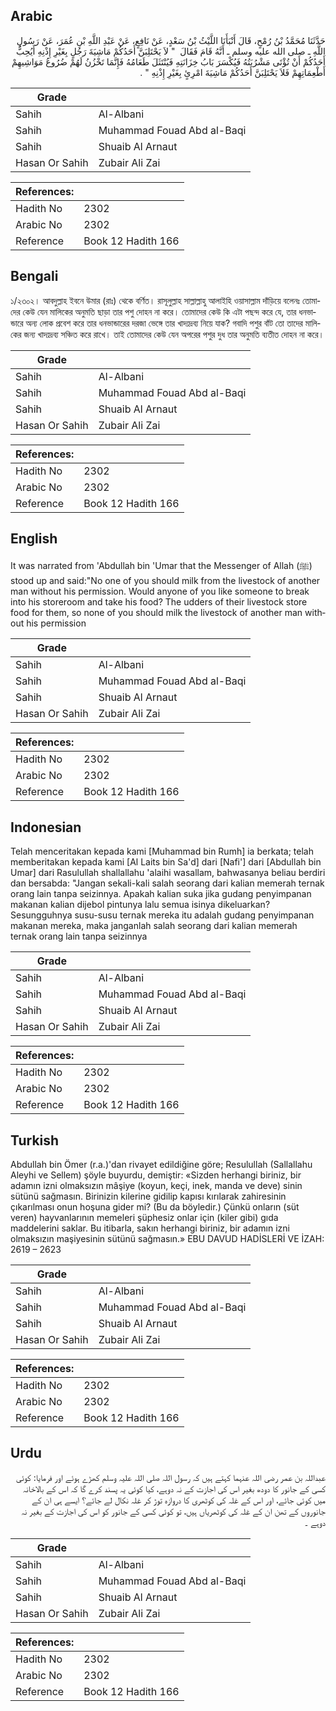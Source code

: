 ## Arabic


<div dir="rtl" lang="ar" style={{fontSize:'larger',backgroundColor:'#f8f9fa',padding:20}}>
حَدَّثَنَا مُحَمَّدُ بْنُ رُمْحٍ، قَالَ أَنْبَأَنَا اللَّيْثُ بْنُ سَعْدٍ، عَنْ نَافِعٍ، عَنْ عَبْدِ اللَّهِ بْنِ عُمَرَ، عَنْ رَسُولِ اللَّهِ ـ صلى الله عليه وسلم ـ أَنَّهُ قَامَ فَقَالَ ‏ "‏ لاَ يَحْتَلِبَنَّ أَحَدُكُمْ مَاشِيَةَ رَجُلٍ بِغَيْرِ إِذْنِهِ أَيُحِبُّ أَحَدُكُمْ أَنْ تُؤْتَى مَشْرُبَتُهُ فَيُكْسَرَ بَابُ خِزَانَتِهِ فَيُنْتَثَلَ طَعَامُهُ فَإِنَّمَا تَخْزُنُ لَهُمْ ضُرُوعُ مَوَاشِيهِمْ أَطْعِمَاتِهِمْ فَلاَ يَحْتَلِبَنَّ أَحَدُكُمْ مَاشِيَةَ امْرِئٍ بِغَيْرِ إِذْنِهِ ‏"‏ ‏.‏
</div>
<div style={{backgroundColor:'#f8f9fa',padding:20, marginBottom: 10}}><table> <thead> <tr> <th>Grade</th> <th></th> </tr> </thead> <tbody> <tr><td>Sahih</td><td>Al-Albani</td></tr><tr><td>Sahih</td><td>Muhammad Fouad Abd al-Baqi</td></tr><tr><td>Sahih</td><td>Shuaib Al Arnaut</td></tr><tr><td>Hasan Or Sahih</td><td>Zubair Ali Zai</td></tr></tbody></table><table> <thead> <tr> <th>References:</th> <th></th> </tr> </thead> <tbody><tr><td>Hadith No</td><td>2302</td></tr><tr><td>Arabic No</td><td>2302</td></tr><tr><td>Reference</td><td>Book 12 Hadith 166</td></tr></tbody></table></div>

## Bengali


<div dir="ltr" lang="bn" style={{fontSize:'larger',backgroundColor:'#f8f9fa',padding:20}}>
১/২৩০২। আবদুল্লাহ ইবনে উমার (রাঃ) থেকে বর্ণিত। রাসূলুল্লাহ সাল্লাল্লাহু আলাইহি ওয়াসাল্লাম দাঁড়িয়ে বলেনঃ তোমাদের কেউ যেন মালিকের অনুমতি ছাড়া তার পশু দোহন না করে। তোমাদের কেউ কি এটা পছন্দ করে যে, তার ধনভান্ডারে অন্য লোক প্রবেশ করে তার ধনভান্ডারের দরজা ভেঙ্গে তার খাদ্যদ্রব্য নিয়ে যাক? গবাদি পশুর বাঁট তো তাদের মালিকের জন্য খাদ্যদ্রব্য সঞ্চিত করে রাখে। তাই তোমাদের কেউ যেন অপরের পশুর দুধ তার অনুমতি ব্যতীত দোহন না করে।
</div>
<div style={{backgroundColor:'#f8f9fa',padding:20, marginBottom: 10}}><table> <thead> <tr> <th>Grade</th> <th></th> </tr> </thead> <tbody> <tr><td>Sahih</td><td>Al-Albani</td></tr><tr><td>Sahih</td><td>Muhammad Fouad Abd al-Baqi</td></tr><tr><td>Sahih</td><td>Shuaib Al Arnaut</td></tr><tr><td>Hasan Or Sahih</td><td>Zubair Ali Zai</td></tr></tbody></table><table> <thead> <tr> <th>References:</th> <th></th> </tr> </thead> <tbody><tr><td>Hadith No</td><td>2302</td></tr><tr><td>Arabic No</td><td>2302</td></tr><tr><td>Reference</td><td>Book 12 Hadith 166</td></tr></tbody></table></div>

## English


<div dir="ltr" lang="en" style={{fontSize:'larger',backgroundColor:'#f8f9fa',padding:20}}>
It was narrated from 'Abdullah bin 'Umar that the Messenger of Allah (ﷺ) stood up and said:"No one of you should milk from the livestock of another man without his permission. Would anyone of you like someone to break into his storeroom and take his food? The udders of their livestock store food for them, so none of you should milk the livestock of another man without his permission
</div>
<div style={{backgroundColor:'#f8f9fa',padding:20, marginBottom: 10}}><table> <thead> <tr> <th>Grade</th> <th></th> </tr> </thead> <tbody> <tr><td>Sahih</td><td>Al-Albani</td></tr><tr><td>Sahih</td><td>Muhammad Fouad Abd al-Baqi</td></tr><tr><td>Sahih</td><td>Shuaib Al Arnaut</td></tr><tr><td>Hasan Or Sahih</td><td>Zubair Ali Zai</td></tr></tbody></table><table> <thead> <tr> <th>References:</th> <th></th> </tr> </thead> <tbody><tr><td>Hadith No</td><td>2302</td></tr><tr><td>Arabic No</td><td>2302</td></tr><tr><td>Reference</td><td>Book 12 Hadith 166</td></tr></tbody></table></div>

## Indonesian


<div dir="ltr" lang="id" style={{fontSize:'larger',backgroundColor:'#f8f9fa',padding:20}}>
Telah menceritakan kepada kami [Muhammad bin Rumh] ia berkata; telah memberitakan kepada kami [Al Laits bin Sa'd] dari [Nafi'] dari [Abdullah bin Umar] dari Rasulullah shallallahu 'alaihi wasallam, bahwasanya beliau berdiri dan bersabda: "Jangan sekali-kali salah seorang dari kalian memerah ternak orang lain tanpa seizinnya. Apakah kalian suka jika gudang penyimpanan makanan kalian dijebol pintunya lalu semua isinya dikeluarkan? Sesungguhnya susu-susu ternak mereka itu adalah gudang penyimpanan makanan mereka, maka janganlah salah seorang dari kalian memerah ternak orang lain tanpa seizinnya
</div>
<div style={{backgroundColor:'#f8f9fa',padding:20, marginBottom: 10}}><table> <thead> <tr> <th>Grade</th> <th></th> </tr> </thead> <tbody> <tr><td>Sahih</td><td>Al-Albani</td></tr><tr><td>Sahih</td><td>Muhammad Fouad Abd al-Baqi</td></tr><tr><td>Sahih</td><td>Shuaib Al Arnaut</td></tr><tr><td>Hasan Or Sahih</td><td>Zubair Ali Zai</td></tr></tbody></table><table> <thead> <tr> <th>References:</th> <th></th> </tr> </thead> <tbody><tr><td>Hadith No</td><td>2302</td></tr><tr><td>Arabic No</td><td>2302</td></tr><tr><td>Reference</td><td>Book 12 Hadith 166</td></tr></tbody></table></div>

## Turkish


<div dir="ltr" lang="tr" style={{fontSize:'larger',backgroundColor:'#f8f9fa',padding:20}}>
Abdullah bin Ömer (r.a.)'dan rivayet edildiğine göre; Resulullah (Sallallahu Aleyhi ve Sellem) şöyle buyurdu, demiştir: «Sizden herhangi biriniz, bir adamın izni olmaksızın mâşiye (koyun, keçi, inek, manda ve deve) sinin sütünü sağmasın. Birinizin kilerine gidilip kapısı kırılarak zahiresinin çıkarılması onun hoşuna gider mi? (Bu da böyledir.) Çünkü onların (süt veren) hayvanlarının memeleri şüphesiz onlar için (kiler gibi) gıda maddelerini saklar. Bu itibarla, sakın herhangi biriniz, bir adamın izni olmaksızın maşiyesinin sütünü sağmasın.» EBU DAVUD HADİSLERİ VE İZAH: 2619 – 2623
</div>
<div style={{backgroundColor:'#f8f9fa',padding:20, marginBottom: 10}}><table> <thead> <tr> <th>Grade</th> <th></th> </tr> </thead> <tbody> <tr><td>Sahih</td><td>Al-Albani</td></tr><tr><td>Sahih</td><td>Muhammad Fouad Abd al-Baqi</td></tr><tr><td>Sahih</td><td>Shuaib Al Arnaut</td></tr><tr><td>Hasan Or Sahih</td><td>Zubair Ali Zai</td></tr></tbody></table><table> <thead> <tr> <th>References:</th> <th></th> </tr> </thead> <tbody><tr><td>Hadith No</td><td>2302</td></tr><tr><td>Arabic No</td><td>2302</td></tr><tr><td>Reference</td><td>Book 12 Hadith 166</td></tr></tbody></table></div>

## Urdu


<div dir="rtl" lang="ur" style={{fontSize:'larger',backgroundColor:'#f8f9fa',padding:20}}>
عبداللہ بن عمر رضی اللہ عنہما کہتے ہیں کہ رسول اللہ صلی اللہ علیہ وسلم کھڑے ہوئے اور فرمایا: کوئی کسی کے جانور کا دودھ بغیر اس کی اجازت کے نہ دوہے، کیا کوئی یہ پسند کرے گا کہ اس کے بالاخانہ میں کوئی جائے، اور اس کے غلہ کی کوٹھری کا دروازہ توڑ کر غلہ نکال لے جائے؟ ایسے ہی ان کے جانوروں کے تھن ان کے غلہ کی کوٹھریاں ہیں، تو کوئی کسی کے جانور کو اس کی اجازت کے بغیر نہ دوہے ۔
</div>
<div style={{backgroundColor:'#f8f9fa',padding:20, marginBottom: 10}}><table> <thead> <tr> <th>Grade</th> <th></th> </tr> </thead> <tbody> <tr><td>Sahih</td><td>Al-Albani</td></tr><tr><td>Sahih</td><td>Muhammad Fouad Abd al-Baqi</td></tr><tr><td>Sahih</td><td>Shuaib Al Arnaut</td></tr><tr><td>Hasan Or Sahih</td><td>Zubair Ali Zai</td></tr></tbody></table><table> <thead> <tr> <th>References:</th> <th></th> </tr> </thead> <tbody><tr><td>Hadith No</td><td>2302</td></tr><tr><td>Arabic No</td><td>2302</td></tr><tr><td>Reference</td><td>Book 12 Hadith 166</td></tr></tbody></table></div>